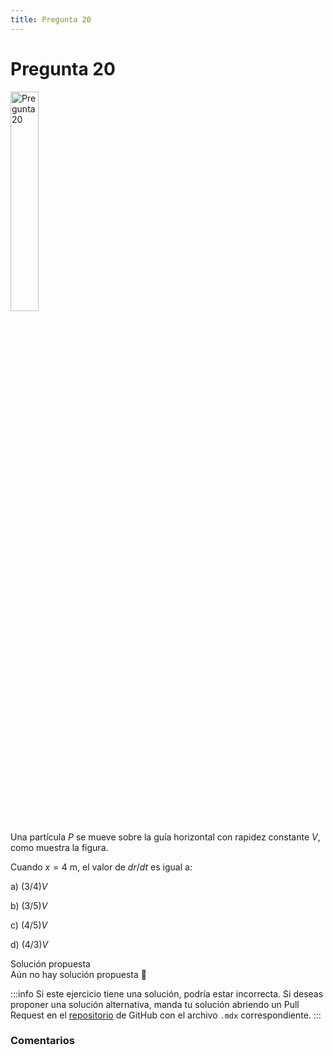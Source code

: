 ```yaml
---
title: Pregunta 20
---
```



# Pregunta 20

<Image
  src="science/dynamics/exercises/2023-2/p20/image.png"
  alt="Pregunta 20"
  width="30%"
/>

Una partícula $P$ se mueve sobre la guía horizontal con rapidez constante $V$, como muestra la figura.

Cuando $x=4 \mathrm{~m}$, el valor de $dr/dt$ es igual a:

a) $(3 / 4) V$

b) $(3 / 5) V$

c) $(4 / 5) V$

d) $(4 / 3) V$

<MDXDetails>
<summary>Solución propuesta</summary>

<div className="exercise">
Aún no hay solución propuesta 🥲
</div>

:::info
Si este ejercicio tiene una solución, podría estar incorrecta. Si deseas proponer una solución alternativa, manda tu solución abriendo
un Pull Request en el [repositorio](https://github.com/crow-rojas/apuntes-fundamentals/pulls) de GitHub con el archivo
`.mdx` correspondiente.
:::

</MDXDetails>

### Comentarios

<Disqus
  url="https://crow-rojas.github.io/apuntes-fundamentals/docs/science/dynamics/exercises/2023-2/p20"
  identifier="docs/science/dynamics/exercises/2023-2/p20"
  title="2023-2 Dinámica - Pregunta 20"
/>
